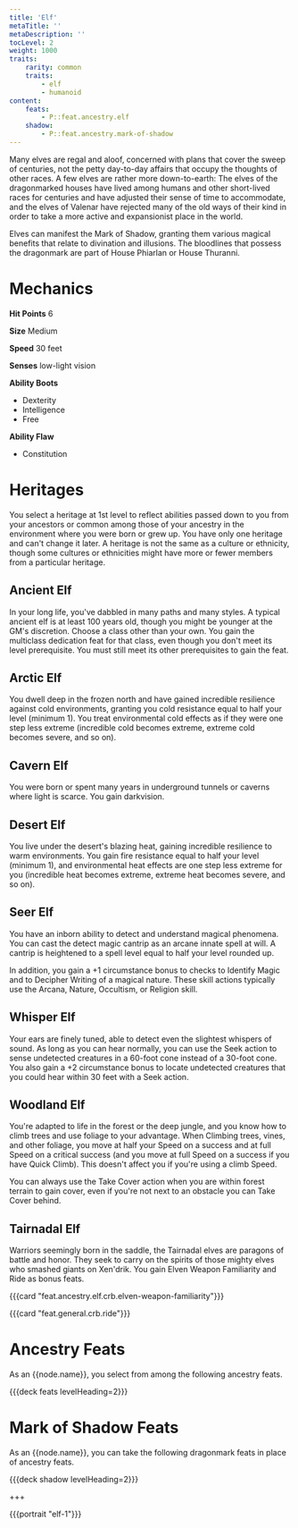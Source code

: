 ```yaml
---
title: 'Elf'
metaTitle: ''
metaDescription: ''
tocLevel: 2
weight: 1000
traits:
    rarity: common
    traits:
        - elf
        - humanoid
content:
    feats:
        - P::feat.ancestry.elf
    shadow:
        - P::feat.ancestry.mark-of-shadow
---
```


Many elves are regal and aloof, concerned with plans that cover the sweep of centuries, not the petty day-to-day affairs that occupy the thoughts of other races. A few elves are rather more down-to-earth: The elves of the dragonmarked houses have lived among humans and other short-lived races for centuries and have adjusted their sense of time to accommodate, and the elves of Valenar have rejected many of the old ways of their kind in order to take a more active and expansionist place in the world.

Elves can manifest the Mark of Shadow, granting them various magical benefits that relate to divination and illusions. The bloodlines that possess the dragonmark are part of House Phiarlan or House Thuranni.

# Mechanics

**Hit Points** 6

**Size** Medium

**Speed** 30 feet

**Senses** low-light vision

**Ability Boots**

-   Dexterity
-   Intelligence
-   Free

**Ability Flaw**

-   Constitution

# Heritages

You select a heritage at 1st level to reflect abilities passed down to you from your ancestors or common among those of your ancestry in the environment where you were born or grew up. You have only one heritage and can't change it later. A heritage is not the same as a culture or ethnicity, though some cultures or ethnicities might have more or fewer members from a particular heritage.

## Ancient Elf

In your long life, you've dabbled in many paths and many styles. A typical ancient elf is at least 100 years old, though you might be younger at the GM's discretion. Choose a class other than your own. You gain the multiclass dedication feat for that class, even though you don't meet its level prerequisite. You must still meet its other prerequisites to gain the feat.

## Arctic Elf

You dwell deep in the frozen north and have gained incredible resilience against cold environments, granting you cold resistance equal to half your level (minimum 1). You treat environmental cold effects as if they were one step less extreme (incredible cold becomes extreme, extreme cold becomes severe, and so on).

## Cavern Elf

You were born or spent many years in underground tunnels or caverns where light is scarce. You gain darkvision.

## Desert Elf

You live under the desert's blazing heat, gaining incredible resilience to warm environments. You gain fire resistance equal to half your level (minimum 1), and environmental heat effects are one step less extreme for you (incredible heat becomes extreme, extreme heat becomes severe, and so on).

## Seer Elf

You have an inborn ability to detect and understand magical phenomena. You can cast the detect magic cantrip as an arcane innate spell at will. A cantrip is heightened to a spell level equal to half your level rounded up.

In addition, you gain a +1 circumstance bonus to checks to Identify Magic and to Decipher Writing of a magical nature. These skill actions typically use the Arcana, Nature, Occultism, or Religion skill.

## Whisper Elf

Your ears are finely tuned, able to detect even the slightest whispers of sound. As long as you can hear normally, you can use the Seek action to sense undetected creatures in a 60-foot cone instead of a 30-foot cone. You also gain a +2 circumstance bonus to locate undetected creatures that you could hear within 30 feet with a Seek action.

## Woodland Elf

You're adapted to life in the forest or the deep jungle, and you know how to climb trees and use foliage to your advantage. When Climbing trees, vines, and other foliage, you move at half your Speed on a success and at full Speed on a critical success (and you move at full Speed on a success if you have Quick Climb). This doesn't affect you if you're using a climb Speed.

You can always use the Take Cover action when you are within forest terrain to gain cover, even if you're not next to an obstacle you can Take Cover behind.

## Tairnadal Elf

Warriors seemingly born in the saddle, the Tairnadal elves are paragons of battle and honor. They seek to carry on the spirits of those mighty elves who smashed giants on Xen'drik. You gain Elven Weapon Familiarity and Ride as bonus feats.

{{{card "feat.ancestry.elf.crb.elven-weapon-familiarity"}}}

{{{card "feat.general.crb.ride"}}}

# Ancestry Feats

As an {{node.name}}, you select from among the following ancestry feats.

{{{deck feats levelHeading=2}}}

# Mark of Shadow Feats

As an {{node.name}}, you can take the following dragonmark feats in place of ancestry feats.

{{{deck shadow levelHeading=2}}}

+++

{{{portrait "elf-1"}}}